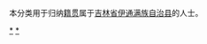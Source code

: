 {{Catnav|頁面分類|各種主題的頁面分類|依中国各省来作的分类|各地中国人|吉林人|四平人}}
{{Catnav|頁面分類|人物|各國人物|中国人|各地中国人|吉林人|四平人}}

本分类用于归纳[[籍贯|籍贯]]属于[[吉林省|吉林省]][[伊通满族自治县|伊通满族自治县]]的人士。

[[Category:四平人|*]]
[[Category:伊通满族自治县|*]]